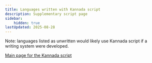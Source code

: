 ```yaml
---
title: Languages written with Kannada script
description: Supplementary script page
sidebar:
    hidden: true
lastUpdated: 2025-08-28
---
```



Note: languages listed as unwritten would likely use Kannada script if a writing system were developed.

<WsList script='Knda' />

[Main page for the Kannada script](/scrlang/script-knda)

